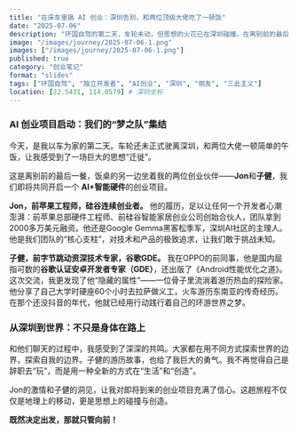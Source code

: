 ```yaml
---
title: "在床车里搞 AI 创业：深圳告别，和两位顶级大佬吃了一顿饭"
date: "2025-07-06"
description: "环国自驾的第二天，车轮未动，但思想的火花已在深圳碰撞。在离别前的最后一餐，我与两位顶尖的AI创业伙伴——前苹果工程师、谷歌GDE，聊了聊我们的AI硬件项目。他们的故事，让我重新定义了“在路上”的意义。"
image: "/images/journey/2025-07-06-1.png"
images: ["/images/journey/2025-07-06-1.png"]
published: true
category: "创业笔记"
format: "slides"
tags: ["环国自驾", "独立开发者", "AI创业", "深圳", "朋友", "三此主义"]
location: [22.5431, 114.0579] # 深圳坐标
---
```


### AI 创业项目启动：我们的“梦之队”集结

今天，是我以车为家的第二天。车轮还未正式驶离深圳，和两位大佬一顿简单的午饭，让我感受到了一场巨大的思想“迁徙”。

这是离别前的最后一餐，饭桌的另一边坐着我的两位创业伙伴——**Jon**和**子健**，我们即将共同开启一个 **AI+智能硬件**的创业项目。

**Jon，前苹果工程师，硅谷连续创业者。**
他的履历，足以让任何一个开发者心潮澎湃：前苹果总部硬件工程师、前硅谷智能家居创业公司创始合伙人，团队拿到2000多万美元融资。他还是Google Gemma黑客松季军，深圳AI社区的主理人。他是我们团队的“核心支柱”，对技术和产品的极致追求，让我们敢于挑战未知。

**子健，前字节跳动资深技术专家，谷歌GDE。**
我在OPPO的前同事，他是国内屈指可数的**谷歌认证安卓开发者专家（GDE）**，还出版了《Android性能优化之道》。这次交流，我更发现了他“隐藏的属性”——一位骨子里流淌着游历热血的探险家。他分享了自己大学时硬座60个小时去拉萨做义工，火车游历东南亚的传奇经历。在那个还没抖音的年代，他就已经用行动践行着自己的环游世界之梦。

### 从深圳到世界：不只是身体在路上

和他们聊天的过程中，我感受到了深深的共鸣。大家都在用不同方式探索世界的边界，探索自我的边界。子健的游历故事，也给了我巨大的勇气。我不再觉得自己是辞职去“玩”，而是用一种全新的方式在“生活”和“创造”。

Jon的激情和子健的洞见，让我对即将到来的创业项目充满了信心。这趟旅程不仅仅是地理上的移动，更是思想上的碰撞与创造。

**既然决定出发，那就只管向前！**

